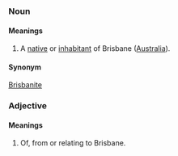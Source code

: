 ===Noun===
====Meanings====
#A [[native]] or [[inhabitant]] of Brisbane ([[Australia]]).
====Synonym====
[[Brisbanite]]

===Adjective===
====Meanings====
#Of, from or relating to Brisbane.